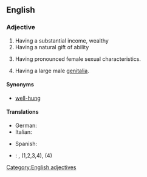 ==English==

===Adjective===
{{en-adj|pos=[[well]]-[[endowed]]}}

# Having a substantial income, wealthy
# Having a natural gift of ability
# {{euphemism}} Having pronounced female sexual characteristics.
# {{euphemism}} Having a large male [[genitalia]].

====Synonyms====
* {{sense|having large male genitalia}} [[well-hung]]

====Translations====
{{trans-top|wealthy}}
{{trans-mid}}
{{trans-bottom}}

{{trans-top|having a natural gift of ability}}
{{trans-mid}}
{{trans-bottom}}

{{trans-top|having pronounced female sexual characteristics}}
{{trans-mid}}
{{trans-bottom}}

{{trans-top|having large male genitalia}}
* German: {{t|de|gut bestückt|m}}
* Italian: {{qualifier|slang}} {{t-|it|superdotato|m}}
{{trans-mid}}
* Spanish: {{qualifier|slang}} {{t|es|bien dotado|m}}
{{trans-bottom}}

{{checktrans-top}}
* {{ttbc|Spanish}}: {{t+|es|bien dotado|m}}, {{t+|es|bien dotada|f}} (1,2,3,4), {{t-|es|grosero|m}} (4)
{{checktrans-bottom}}

[[Category:English adjectives]]